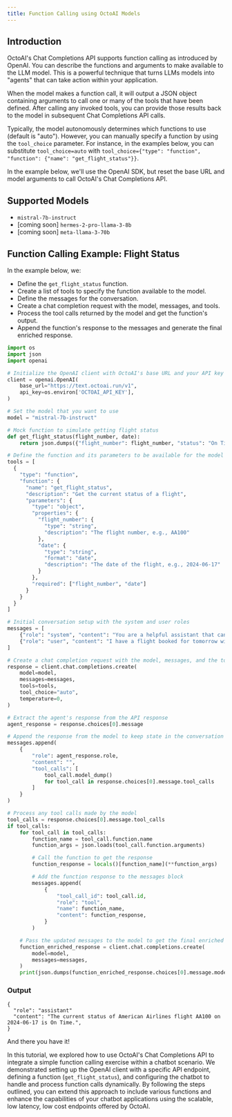 ```yaml
---
title: Function Calling using OctoAI Models
---
```


## Introduction

OctoAI's Chat Completions API supports function calling as introduced by OpenAI. You can describe the functions and arguments to make available to the LLM model. This is a powerful technique that turns LLMs models into "agents" that can take action within your application.

When the model makes a function call, it will output a JSON object containing arguments to call one or many of the tools that have been defined. After calling any invoked tools, you can provide those results back to the model in subsequent Chat Completions API calls.

<Info> Typically, the model autonomously determines which functions to use (default is "auto"). However, you can manually specify a function by using the `tool_choice` parameter. For instance, in the examples below, you can substitute `tool_choice=auto` with `tool_choice={"type": "function", "function": {"name": "get_flight_status"}}`. </Info>

In the example below, we'll use the OpenAI SDK, but reset the base URL and model arguments to call OctoAI's Chat Completions API.

## Supported Models

- `mistral-7b-instruct`
- [coming soon] `hermes-2-pro-llama-3-8b`
- [coming soon] `meta-llama-3-70b`

## Function Calling Example: Flight Status

In the example below, we:

- Define the `get_flight_status` function.
- Create a list of tools to specify the function available to the model.
- Define the messages for the conversation.
- Create a chat completion request with the model, messages, and tools.
- Process the tool calls returned by the model and get the function's output.
- Append the function's response to the messages and generate the final enriched response.

```python maxLines=0
import os
import json
import openai

# Initialize the OpenAI client with OctoAI's base URL and your API key
client = openai.OpenAI(
    base_url="https://text.octoai.run/v1",
    api_key=os.environ['OCTOAI_API_KEY'],
)

# Set the model that you want to use
model = "mistral-7b-instruct"

# Mock function to simulate getting flight status
def get_flight_status(flight_number, date):
    return json.dumps({"flight_number": flight_number, "status": "On Time", "date": date})

# Define the function and its parameters to be available for the model
tools = [
  {
    "type": "function",
    "function": {
      "name": "get_flight_status",
      "description": "Get the current status of a flight",
      "parameters": {
        "type": "object",
        "properties": {
          "flight_number": {
            "type": "string",
            "description": "The flight number, e.g., AA100"
          },
          "date": {
            "type": "string",
            "format": "date",
            "description": "The date of the flight, e.g., 2024-06-17"
          }
        },
        "required": ["flight_number", "date"]
      }
    }
  }
]

# Initial conversation setup with the system and user roles
messages = [
    {"role": "system", "content": "You are a helpful assistant that can help with flight information and status."},
    {"role": "user", "content": "I have a flight booked for tomorrow with American Airlines, flight number AA100. Can you check its status for me?"}
]

# Create a chat completion request with the model, messages, and the tools available to the model
response = client.chat.completions.create(
    model=model,
    messages=messages,
    tools=tools,
    tool_choice="auto",
    temperature=0,
)

# Extract the agent's response from the API response
agent_response = response.choices[0].message

# Append the response from the model to keep state in the conversation
messages.append(
    {
        "role": agent_response.role,
        "content": "",
        "tool_calls": [
            tool_call.model_dump()
            for tool_call in response.choices[0].message.tool_calls
        ]
    }
)

# Process any tool calls made by the model
tool_calls = response.choices[0].message.tool_calls
if tool_calls:
    for tool_call in tool_calls:
        function_name = tool_call.function.name
        function_args = json.loads(tool_call.function.arguments)

        # Call the function to get the response
        function_response = locals()[function_name](**function_args)

        # Add the function response to the messages block
        messages.append(
            {
                "tool_call_id": tool_call.id,
                "role": "tool",
                "name": function_name,
                "content": function_response,
            }
        )

    # Pass the updated messages to the model to get the final enriched response
    function_enriched_response = client.chat.completions.create(
        model=model,
        messages=messages,
    )
    print(json.dumps(function_enriched_response.choices[0].message.model_dump(), indent=2))


```

### Output

```
{
  "role": "assistant"
  "content": "The current status of American Airlines flight AA100 on 2024-06-17 is On Time.",
}
```

And there you have it!

In this tutorial, we explored how to use OctoAI's Chat Completions API to integrate a simple function calling exercise within a chatbot scenario. We demonstrated setting up the OpenAI client with a specific API endpoint, defining a function (`get_flight_status`), and configuring the chatbot to handle and process function calls dynamically. By following the steps outlined, you can extend this approach to include various functions and enhance the capabilities of your chatbot applications using the scalable, low latency, low cost endpoints offered by OctoAI.
